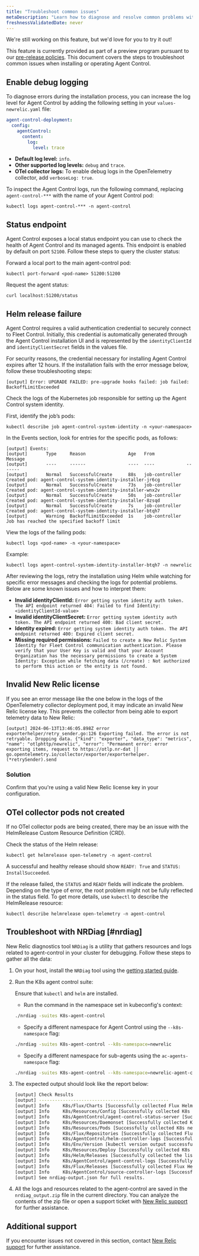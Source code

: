 ```yaml
---
title: "Troubleshoot common issues"
metaDescription: "Learn how to diagnose and resolve common problems with Agent Control."
freshnessValidatedDate: never
---
```


<Callout title="preview">
  We're still working on this feature, but we'd love for you to try it out!

  This feature is currently provided as part of a preview program pursuant to our [pre-release policies](/docs/licenses/license-information/referenced-policies/new-relic-pre-release-policy).
</Callout>
This document covers the steps to troubleshoot common issues when installing or operating Agent Control.

## Enable debug logging
To diagnose errors during the installation process, you can increase the log level for Agent Control by adding the following setting in your `values-newrelic.yaml` file:

```yaml
agent-control-deployment:
  config:
    agentControl:
      content:
        log:
          level: trace
```

- **Default log level:** `info`.
- **Other supported log levels:** `debug` and `trace`.
- **OTel collector logs:** To enable debug logs in the OpenTelemetry collector, add `verboseLog: true`.

To inspect the Agent Control logs, run the following command, replacing `agent-control-***` with the name of your Agent Control pod:

```shell
kubectl logs agent-control-*** -n agent-control
```

## Status endpoint
Agent Control exposes a local status endpoint you can use to check the health of Agent Control and its managed agents. This endpoint is enabled by default on port `52100`. Follow these steps to query the cluster status:

Forward a local port to the main agent-control pod:
```shell
kubectl port-forward <pod-name> 51200:51200
```
Request the agent status:
```shell
curl localhost:51200/status
```
## Helm release failure
Agent Control requires a valid authentication credential to securely connect to Fleet Control. Initially, this credential is automatically generated through the Agent Control installation UI and is represented by the `identityClientId` and `identityClientSecret` fields in the values file.

For security reasons, the credential necessary for installing Agent Control expires after 12 hours. If the installation fails with the error message below, follow these troubleshooting steps:
```shell
[output] Error: UPGRADE FAILED: pre-upgrade hooks failed: job failed: BackoffLimitExceeded
```

Check the logs of the Kubernetes job responsible for setting up the Agent Control system identity.

First, identify the job’s pods:
```shell
kubectl describe job agent-control-system-identity -n <your-namespace>
```

In the Events section, look for entries for the specific pods, as follows:

```shell
[output] Events:
[output]       Type     Reason                Age   From            Message
[output]       ----     ------                ----  ----            -------
[output]       Normal   SuccessfulCreate      88s   job-controller  Created pod: agent-control-system-identity-installer-jr6cg
[output]       Normal   SuccessfulCreate      73s   job-controller  Created pod: agent-control-system-identity-installer-wnx2v
[output]       Normal   SuccessfulCreate      50s   job-controller  Created pod: agent-control-system-identity-installer-8zsqd
[output]       Normal   SuccessfulCreate      7s    job-controller  Created pod: agent-control-system-identity-installer-btqh7
[output]       Warning  BackoffLimitExceeded  1s    job-controller  Job has reached the specified backoff limit
```

View the logs of the failing pods:

```shell
kubectl logs <pod-name> -n <your-namespace>
```

Example:

```shell
kubectl logs agent-control-system-identity-installer-btqh7 -n newrelic
```

After reviewing the logs, retry the installation using Helm while watching for specific error messages and checking the logs for potential problems. Below are some known issues and how to interpret them:

- **Invalid identityClientId:**
  `Error getting system identity auth token. The API endpoint returned 404: Failed to find Identity: <identityClientId-value>`
- **Invalid identityClientSecret:**
  `Error getting system identity auth token. The API endpoint returned 400: Bad client secret.`
- **Identity expired:**
  `Error getting system identity auth token. The API endpoint returned 400: Expired client secret.`
- **Missing required permissions:**
  `Failed to create a New Relic System Identity for Fleet Control communication authentication. Please verify that your User Key is valid and that your Account Organization has the necessary permissions to create a System Identity: Exception while fetching data (/create) : Not authorized to perform this action or the entity is not found.`

## Invalid New Relic license
If you see an error message like the one below in the logs of the OpenTelemetry collector deployment pod, it may indicate an invalid New Relic license key. This prevents the collector from being able to export telemetry data to New Relic:

```shell
[output] 2024-06-13T13:46:05.898Z error exporterhelper/retry_sender.go:126 Exporting failed. The error is not retryable. Dropping data. {"kind": "exporter", "data_type": "metrics", "name": "otlphttp/newrelic", "error": "Permanent error: error exporting items, request to https://otlp.nr-dat ││ go.opentelemetry.io/collector/exporter/exporterhelper.(*retrySender).send
```

### Solution
Confirm that you're using a valid New Relic license key in your configuration.

## OTel collector pods not created
If no OTel collector pods are being created, there may be an issue with the HelmRelease Custom Resource Definition (CRD).

Check the status of the Helm release:

```shell
kubectl get helmrelease open-telemetry -n agent-control
```

A successful and healthy release should show `READY: True` and `STATUS: InstallSucceeded`.

If the release failed, the `STATUS` and `READY` fields will indicate the problem. Depending on the type of error, the root problem might not be fully reflected in the status field. To get more details, use `kubectl` to describe the HelmRelease resource:

```shell
kubectl describe helmrelease open-telemetry -n agent-control
```

## Troubleshoot with NRDiag [#nrdiag]

New Relic diagnostics tool `NRDiag` is a utility that gathers resources and logs related to agent-control in your cluster for debugging.
Follow these steps to gather all the data:

1. On your host, install the `NRDiag` tool using the [getting started guide](/docs/new-relic-solutions/solve-common-issues/diagnostics-cli-nrdiag/diagnostics-cli-nrdiag/#get-started).

2. Run the K8s agent control suite:
    
      <Callout variant="tip" title="tip"> Ensure that `kubectl` and `helm` are installed.
      </Callout>

    - Run the command in the namespace set in kubeconfig's context:
    ```bash
    ./nrdiag -suites K8s-agent-control
    ```

    - Specify a different namespace for Agent Control using the `--k8s-namespace` flag:
    ```bash
    ./nrdiag -suites K8s-agent-control --k8s-namespace=newrelic
    ```

    - Specify a different namespace for sub-agents using the `ac-agents-namespace` flag:
    ```bash
    ./nrdiag -suites K8s-agent-control --k8s-namespace=newrelic-agent-control --ac-agents-namespace=newrelic
    ```

3. The expected output should look like the report below:

    ```bash
    [output] Check Results
    [output] -------------------------------------------------
    [output] Info     K8s/Flux/Charts [Successfully collected Flux Helm Charts]
    [output] Info     K8s/Resources/Config [Successfully collected K8s configMaps ]
    [output] Info     K8s/AgentControl/agent-control-status-server [Successfully collected K8s agent-control status se...]
    [output] Info     K8s/Resources/Daemonset [Successfully collected K8s newrelic-infrastructure...]
    [output] Info     K8s/Resources/Pods [Successfully collected K8s newrelic-infrastructure...]
    [output] Info     K8s/Flux/Repositories [Successfully collected Flux Helm Repositories]
    [output] Info     K8s/AgentControl/helm-controller-logs [Successfully collected K8s agent-control helm-cont...]
    [output] Info     K8s/Env/Version [kubectl version output successfully collected]
    [output] Info     K8s/Resources/Deploy [Successfully collected K8s newrelic-infrastructure...]
    [output] Info     K8s/Helm/Releases [Successfully collected the list of helm releases]
    [output] Info     K8s/AgentControl/agent-control-logs [Successfully collected K8s agent-control agent-con...]
    [output] Info     K8s/Flux/Releases [Successfully collected Flux Helm Releases]
    [output] Info     K8s/AgentControl/source-controller-logs [Successfully collected K8s agent-control source-co...]
    [output] See nrdiag-output.json for full results.
    ```

4. All the logs and resources related to the agent-control are saved in the `nrdiag_output.zip` file in the current directory. You can analyze the contents of the zip file or open a support ticket with [New Relic support](https://support.newrelic.com) for further assistance.

## Additional support
If you encounter issues not covered in this section, contact [New Relic support](https://support.newrelic.com) for further assistance.


